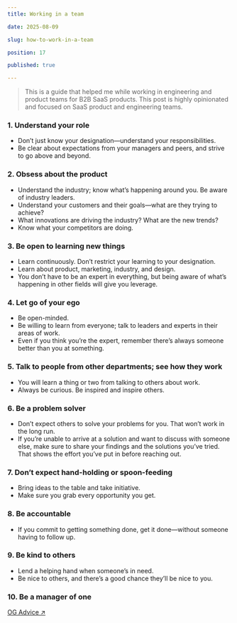 ```yaml
---
title: Working in a team

date: 2025-08-09

slug: how-to-work-in-a-team

position: 17

published: true

---
```


> This is a guide that helped me while working in engineering and product teams for B2B SaaS products. This post is highly opinionated and focused on SaaS product and engineering teams.

### 1. Understand your role

- Don’t just know your designation—understand your responsibilities.
- Be clear about expectations from your managers and peers, and strive to go above and beyond.

### 2. Obsess about the product

- Understand the industry; know what’s happening around you. Be aware of industry leaders.
- Understand your customers and their goals—what are they trying to achieve?
- What innovations are driving the industry? What are the new trends?
- Know what your competitors are doing.

### 3. Be open to learning new things

- Learn continuously. Don’t restrict your learning to your designation.
- Learn about product, marketing, industry, and design.
- You don’t have to be an expert in everything, but being aware of what’s happening in other fields will give you leverage.

### 4. Let go of your ego

- Be open-minded.
- Be willing to learn from everyone; talk to leaders and experts in their areas of work.
- Even if you think you’re the expert, remember there’s always someone better than you at something.

### 5. Talk to people from other departments; see how they work

- You will learn a thing or two from talking to others about work.
- Always be curious. Be inspired and inspire others.

### 6. Be a problem solver

- Don’t expect others to solve your problems for you. That won’t work in the long run.
- If you’re unable to arrive at a solution and want to discuss with someone else, make sure to share your findings and the solutions you’ve tried. That shows the effort you’ve put in before reaching out.

### 7. Don’t expect hand-holding or spoon-feeding

- Bring ideas to the table and take initiative.
- Make sure you grab every opportunity you get.

### 8. Be accountable

- If you commit to getting something done, get it done—without someone having to follow up.

### 9. Be kind to others

- Lend a helping hand when someone’s in need.
- Be nice to others, and there’s a good chance they’ll be nice to you.

### 10. Be a manager of one

[OG Advice ↗](https://signalvnoise.com/posts/1430-hire-managers-of-one)
